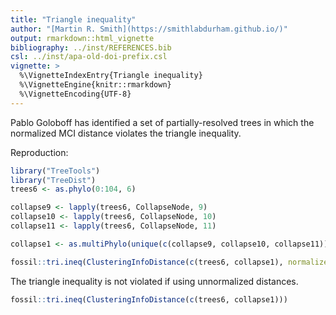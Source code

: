 ```yaml
---
title: "Triangle inequality"
author: "[Martin R. Smith](https://smithlabdurham.github.io/)"
output: rmarkdown::html_vignette
bibliography: ../inst/REFERENCES.bib
csl: ../inst/apa-old-doi-prefix.csl
vignette: >
  %\VignetteIndexEntry{Triangle inequality}
  %\VignetteEngine{knitr::rmarkdown}
  %\VignetteEncoding{UTF-8}
---
```


Pablo Goloboff has identified a set of partially-resolved trees in which the
normalized MCI distance violates the triangle inequality.

Reproduction:

```r
library("TreeTools")
library("TreeDist")
trees6 <- as.phylo(0:104, 6)

collapse9 <- lapply(trees6, CollapseNode, 9)
collapse10 <- lapply(trees6, CollapseNode, 10)
collapse11 <- lapply(trees6, CollapseNode, 11)

collapse1 <- as.multiPhylo(unique(c(collapse9, collapse10, collapse11)))

fossil::tri.ineq(ClusteringInfoDistance(c(trees6, collapse1), normalize = TRUE))
```


The triangle inequality is not violated if using unnormalized distances.

```r
fossil::tri.ineq(ClusteringInfoDistance(c(trees6, collapse1)))
```
